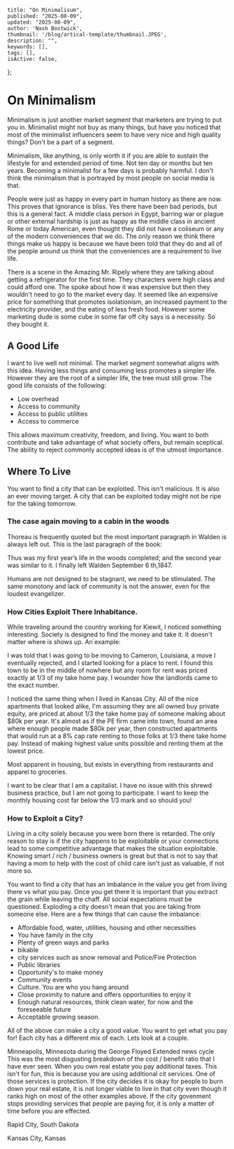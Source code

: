 
    title: "On Minimalisum",
    published: "2025-08-09",
    updated: "2025-08-09",
    author: 'Nash Bostwick',
    thumbnail: '/blog/artical-template/thumbnail.JPEG',
    description: "",
    keywords: [],
    tags: [],
    isActive: false,
};



# On Minimalism

Minimalism is just another market segment that marketers are trying to put you in. Minimalist might not buy as many things, but have you noticed that most of the minimalist influencers seem to have very nice and high quality things? Don't be a part of a segment.

Minimalism, like anything, is only worth it if you are able to sustain the lifestyle for and extended period of time. Not ten day or months but ten years. Becoming a minimalist for a few days is probably harmful. I don't think the minimalism that is portrayed by most people on social media is that. 

People were just as happy in every part in human history as there are now. This proves that ignorance is bliss. Yes there have been bad periods, but this is a general fact. A middle class person in Egypt, barring war or plague or other external hardship is just as happy as the middle class in ancient Rome or today American, even thought they did not have a coliseum or any of the modern conveniences that we do. The only reason we think there things make us happy is because we have been told that they do and all of the people around us think that the conveniences are a requirement to live life.

There is a scene in the Amazing Mr. Ripely where they are talking about getting a refrigerator for the first time. They characters were high class and could afford one. The spoke about how it was expensive but then they wouldn't need to go to the market every day. It seemed like an expensive price for something that promotes isolationism, an increased payment to the electricity provider, and the eating of less fresh food. However some marketing dude is some cube in some far off city says is a necessity. So they bought it.

## A Good Life
I want to live well not minimal. The market segment somewhat aligns with this idea. Having less things and consuming less promotes a simpler life. However they are the root of a simpler life, the tree must still grow. The good life consists of the following:

* Low overhead
* Access to community
* Access to public utilities
* Access to commerce

This allows maximum creativity, freedom, and living. You want to both contribute and take advantage of what society offers, but remain sceptical. The ability to reject commonly accepted ideas is of the utmost importance.

## Where To Live
You want to find a city that can be exploited. This isn't malicious. It is also an ever moving target. A city that can be exploited today might not be ripe for the taking tomorrow.

### The case again moving to a cabin in the woods
Thoreau is frequently quoted but the most important paragraph in Walden is always left out. This is the last paragraph of the book:

Thus was my first year’s life in the woods completed; and the
second year was similar to it. I finally left Walden September 6
th,1847.

Humans are not designed to be stagnant, we need to be stimulated. The same monotony and lack of community is not the answer, even for the loudest evangelizer.

### How Cities Exploit There Inhabitance.
While traveling around the country working for Kiewit, I noticed something interesting. Society is designed to find the money and take it. It doesn't matter where is shows up. An example:

I was told that I was going to be moving to Cameron, Louisiana, a move I eventually rejected, and I started looking for a place to rent. I found this town to be in the middle of nowhere but any room for rent was priced exactly at 1/3 of my take home pay. I wounder how the landlords came to the exact number.

I noticed the same thing when I lived in Kansas City. All of the nice apartments that looked alike, I'm assuming they are all owned buy private equity, are priced at about 1/3 the take home pay of someone making about $80k per year. It's almost as if the PE firm came into town, found an area where enough people made $80k per year, then constructed apartments that would run at a 8% cap rate renting to those folks at 1/3 there take home pay. Instead of making highest value units possible and renting them at the lowest price.

Most apparent in housing, but exists in everything from restaurants and apparel to groceries.

I want to be clear that I am a capitalist. I have no issue with this shrewd business practice, but I am not going to participate. I want to keep the monthly housing cost far below the 1/3 mark and so should you!

### How to Exploit a City?
Living in a city solely because you were born there is retarded. The only reason to stay is if the city happens to be exploitable or your connections lead to some competitive advantage that makes the situation exploitable. Knowing smart / rich / business owners is great but that is not to say that having a mom to help with the cost of child care isn't just as valuable, if not more so.

You want to find a city that has an imbalance in the value you get from living there vs what you pay. Once you get there it is important that you extract the grain while leaving the chaff. All social expectations must be questioned. Exploding a city doesn't mean that you are taking from someone else. Here are a few things that can cause the imbalance:
 
* Affordable food, water, utilities, housing and other necessities
* You have family in the city
* Plenty of green ways and parks
* bikable
* city services such as snow removal and Police/Fire Protection
* Public libraries
* Opportunity's to make money
* Community events
* Culture. You are who you hang around
* Close proximity to nature and offers opportunities to enjoy it
* Enough natural resources, think clean water, for now and the foreseeable future
* Acceptable growing season.

All of the above can make a city a good value. You want to get what you pay for! Each city has a different mix of each. Lets look at a couple.

Minneapolis, Minnesota during the George Floyed Extended news cycle
This was the most disgusting breakdown of the cost / benefit ratio that I have ever seen. When you own real estate you pay additional taxes. This isn't for fun, this is because you are using additional cit services. One of those services is protection. If the city decides it is okay for people to burn down your real estate, it is not longer viable to live in that city even though it ranks high on most of the other examples above. If the city govenment stops providing services that people are paying for, it is only a matter of time before you are effected.

Rapid City, South Dakota

Kansas City, Kansas
